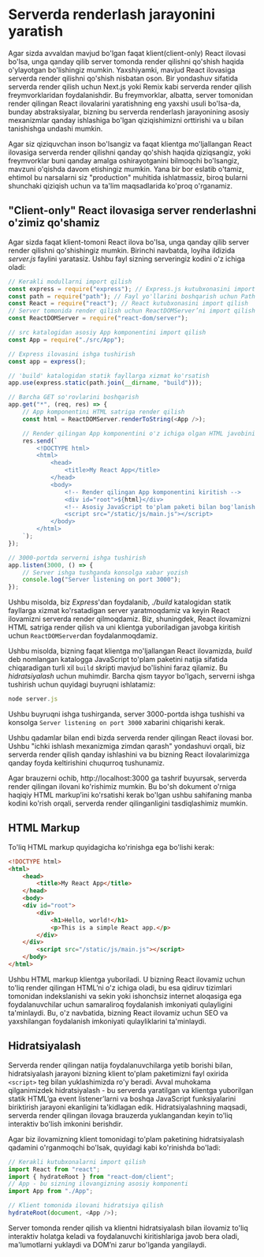 # Serverda renderlash jarayonini yaratish

Agar sizda avvaldan mavjud bo'lgan faqat klient(client-only) React ilovasi bo'lsa, unga qanday qilib server tomonda render qilishni qo'shish haqida o'ylayotgan bo'lishingiz mumkin. Yaxshiyamki, mavjud React ilovasiga serverda render qilishni qo'shish nisbatan oson. Bir yondashuv sifatida serverda render qilish uchun Next.js yoki Remix kabi serverda render qilish freymvorklaridan foydalanishdir. Bu freymvorklar, albatta, server tomonidan render qilingan React ilovalarini yaratishning eng yaxshi usuli bo'lsa-da, bunday abstraksiyalar, bizning bu serverda renderlash jarayonining asosiy mexanizmlar qanday ishlashiga bo'lgan qiziqishimizni orttirishi va u bilan tanishishga undashi mumkin.

Agar siz qiziquvchan inson bo'lsangiz va faqat klientga mo'ljallangan React ilovasiga serverda render qilishni qanday qo'shish haqida qiziqsangiz, yoki freymvorklar buni qanday amalga oshirayotganini bilmoqchi bo'lsangiz, mavzuni o'qishda davom etishingiz mumkin. Yana bir bor eslatib o'tamiz, ehtimol bu narsalarni siz "production" muhitida ishlatmassiz, biroq bularni shunchaki qiziqish uchun va ta'lim maqsadlarida ko'proq o'rganamiz.

## "Client-only" React ilovasiga server renderlashni o'zimiz qo'shamiz

Agar sizda faqat klient-tomoni React ilova bo'lsa, unga qanday qilib server render qilishni qo'shishingiz mumkin. Birinchi navbatda, loyiha ildizida *server.js* faylini yaratasiz. Ushbu fayl sizning serveringiz kodini o'z ichiga oladi:
``` js copy filename="server.js"
// Kerakli modullarni import qilish
const express = require("express"); // Express.js kutubxonasini import qilish
const path = require("path"); // Fayl yo'llarini boshqarish uchun Path modulini import qilish
const React = require("react"); // React kutubxonasini import qilish
// Server tomonida render qilish uchun ReactDOMServer’ni import qilish
const ReactDOMServer = require("react-dom/server");

// src katalogidan asosiy App komponentini import qilish
const App = require("./src/App");

// Express ilovasini ishga tushirish
const app = express();

// 'build' katalogidan statik fayllarga xizmat ko'rsatish
app.use(express.static(path.join(__dirname, "build")));

// Barcha GET so'rovlarini boshqarish
app.get("*", (req, res) => {
    // App komponentini HTML satriga render qilish
    const html = ReactDOMServer.renderToString(<App />);

    // Render qilingan App komponentini o'z ichiga olgan HTML javobini yuborish
    res.send(`
        <!DOCTYPE html>
        <html>
            <head>
                <title>My React App</title>
            </head>
            <body>
                <!-- Render qilingan App komponentini kiritish -->
                <div id="root">${html}</div>
                <!-- Asosiy JavaScript to'plam paketi bilan bog'lanish -->
                <script src="/static/js/main.js"></script>
            </body>
        </html>
    `);
});

// 3000-portda serverni ishga tushirish
app.listen(3000, () => {
    // Server ishga tushganda konsolga xabar yozish
    console.log("Server listening on port 3000");
});
```

Ushbu misolda, biz *Express*'dan foydalanib, *./build* katalogidan statik fayllarga xizmat ko'rsatadigan server yaratmoqdamiz va keyin React ilovamizni serverda render qilmoqdamiz. Biz, shuningdek, React ilovamizni HTML satriga render qilish va uni klientga yuboriladigan javobga kiritish uchun `ReactDOMServer`dan foydalanmoqdamiz.

Ushbu misolda, bizning faqat klientga mo'ljallangan React ilovamizda, *build* deb nomlangan katalogga JavaScript to'plam paketini natija sifatida chiqaradigan turli xil `build` skripti mavjud bo'lishini faraz qilamiz. Bu *hidratsiyalash* uchun muhimdir. Barcha qism tayyor bo'lgach, serverni ishga tushirish uchun quyidagi buyruqni ishlatamiz:
``` js copy
node server.js
```

Ushbu buyruqni ishga tushirganda, server 3000-portda ishga tushishi va konsolga `Server listening on port 3000` xabarini chiqarishi kerak.

Ushbu qadamlar bilan endi bizda serverda render qilingan React ilovasi bor. Ushbu "ichki ishlash mexanizmiga zimdan qarash" yondashuvi orqali, biz serverda render qilish qanday ishlashini va bu bizning React ilovalarimizga qanday foyda keltirishini chuqurroq tushunamiz.

Agar brauzerni ochib, http://localhost:3000 ga tashrif buyursak, serverda render qilingan ilovani ko'rishimiz mumkin. Bu bo'sh dokument o'rniga haqiqiy HTML markup’ini ko'rsatishi kerak bo'lgan ushbu sahifaning manba kodini ko'rish orqali, serverda render qilinganligini tasdiqlashimiz mumkin.

## HTML Markup

To'liq HTML markup quyidagicha ko'rinishga ega bo'lishi kerak:
``` html copy
<!DOCTYPE html>
<html>
    <head>
        <title>My React App</title>
    </head>
    <body>
    <div id="root">
        <div>
            <h1>Hello, world!</h1>
            <p>This is a simple React app.</p>
        </div>
    </div>
        <script src="/static/js/main.js"></script>
    </body>
</html>
```

Ushbu HTML markup klientga yuboriladi. U bizning React ilovamiz uchun to'liq render qilingan HTML’ni o'z ichiga oladi, bu esa qidiruv tizimlari tomonidan indekslanishi va sekin yoki ishonchsiz internet aloqasiga ega foydalanuvchilar uchun samaraliroq foydalanish imkoniyati qulayligini ta'minlaydi. Bu, o'z navbatida, bizning React ilovamiz uchun SEO va yaxshilangan foydalanish imkoniyati qulayliklarini ta'minlaydi.

## Hidratsiyalash

Serverda render qilingan natija foydalanuvchilarga yetib borishi bilan, hidratsiyalash jarayoni bizning klient to'plam paketimizni fayl oxirida `<script>` teg bilan yuklashimizda ro'y beradi. Avval muhokama qilganimizdek hidratsiyalash - bu serverda yaratilgan va klientga yuborilgan statik HTML’ga event listener’larni va boshqa JavaScript funksiyalarini biriktirish jarayoni ekanligini ta'kidlagan edik. Hidratsiyalashning maqsadi, serverda render qilingan ilovaga brauzerda yuklangandan keyin to'liq interaktiv bo'lish imkonini berishdir.

Agar biz ilovamizning klient tomonidagi to'plam paketining hidratsiyalash qadamini o'rganmoqchi bo'lsak, quyidagi kabi ko'rinishda bo'ladi:
``` js copy
// Kerakli kutubxonalarni import qilish
import React from "react";
import { hydrateRoot } from "react-dom/client";
// App - bu sizning ilovangizning asosiy komponenti
import App from "./App";

// Klient tomonida ilovani hidratsiya qilish
hydrateRoot(document, <App />);
```

Server tomonda render qilish va klientni hidratsiyalash bilan ilovamiz to'liq interaktiv holatga keladi va foydalanuvchi kiritishlariga javob bera oladi, ma'lumotlarni yuklaydi va DOM’ni zarur bo'lganda yangilaydi.